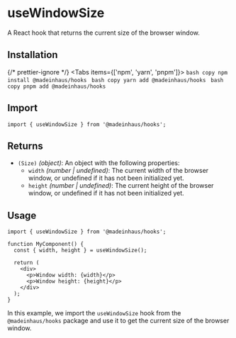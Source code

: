 # useWindowSize

A React hook that returns the current size of the browser window.

## Installation


{/* prettier-ignore */}
<Tabs items={['npm', 'yarn', 'pnpm']}>
    <Tab>
        ```bash copy
        npm install @madeinhaus/hooks
        ```
    </Tab>
    <Tab>
        ```bash copy
        yarn add @madeinhaus/hooks
        ```
    </Tab>
    <Tab>
        ```bash copy
        pnpm add @madeinhaus/hooks
        ```
    </Tab>
</Tabs>

## Import

```tsx copy
import { useWindowSize } from '@madeinhaus/hooks';
```

## Returns


- `(Size)` _(object)_: An object with the following properties:
  - `width` _(number | undefined)_: The current width of the browser window, or undefined if it has not been initialized yet.
  - `height` _(number | undefined)_: The current height of the browser window, or undefined if it has not been initialized yet.

## Usage

```tsx copy
import { useWindowSize } from '@madeinhaus/hooks';

function MyComponent() {
  const { width, height } = useWindowSize();

  return (
    <div>
      <p>Window width: {width}</p>
      <p>Window height: {height}</p>
    </div>
  );
}
```

In this example, we import the `useWindowSize` hook from the `@madeinhaus/hooks` package and use it to get the current size of the browser window.